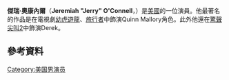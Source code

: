 {{Infobox person
| image          = JerryO'ConnellHWOFJune2013.jpg
| caption        = 
| birth_name     = Jeremiah O'Connell<ref>{{cite web|title=Jerry O'Connell- Biography|url=http://movies.yahoo.com/person/jerry-oconnell/biography.html|publisher=[[Yahoo!_Movies|Yahoo! Movies]]|accessdate=May 22, 2013|archive-date=2015-01-28|archive-url=https://web.archive.org/web/20150128141414/https://movies.yahoo.com/person/jerry-oconnell/biography.html|dead-url=no}}</ref> 
| birth_date     = {{Birth date and age|1974|2|17}}
| birth_place    = 美國紐約市[[曼哈頓|曼哈頓]]
|alma_mater = [[紐約大學|紐約大學]]
| occupation     = 演員，編劇，製作人，導演
| years_active   = 1986–現在
| website        = 
| spouse         = {{marriage|[[麗貝卡·羅梅恩|麗貝卡·羅梅恩]]|2007}}
| children       = 2
| relatives      = [[查理·奧康內爾|查理·奧康內爾]] (弟)
}}
'''傑瑞·奧康內爾'''（'''Jeremiah "Jerry" O'Connell'''，{{bd|1974年|2月17日}}）是[[美國|美國]]的一位演員。他最著名的作品是在電視劇[[幼虎遊龍|幼虎遊龍]]、[[旅行者|旅行者]]中飾演Quinn Mallory角色。此外他還在[[驚聲尖叫2|驚聲尖叫2]]中飾演Derek。

==參考資料==
{{Reflist}}
[[Category:美国男演员|Category:美国男演员]]